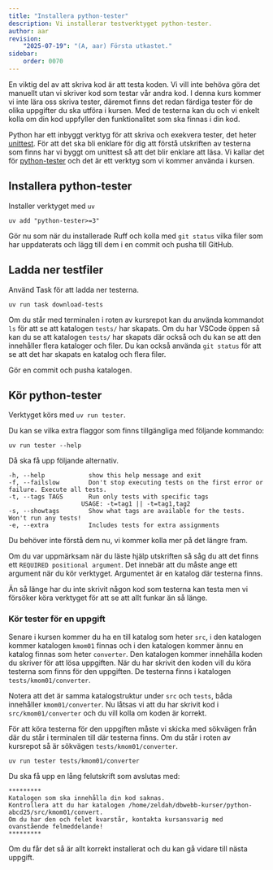 ```yaml
---
title: "Installera python-tester" 
description: Vi installerar testverktyget python-tester.
author: aar
revision:
    "2025-07-19": "(A, aar) Första utkastet."
sidebar:
    order: 0070
---
```


En viktig del av att skriva kod är att testa koden. Vi vill inte behöva göra det manuellt utan vi skriver kod som testar vår andra kod. I denna kurs kommer vi inte lära oss skriva tester, däremot finns det redan färdiga tester för de olika uppgifter du ska utföra i kursen. Med de testerna kan du och vi enkelt kolla om din kod uppfyller den funktionalitet som ska finnas i din kod.

Python har ett inbyggt verktyg för att skriva och exekvera tester, det heter [unittest](https://docs.python.org/3/library/unittest.html). För att det ska bli enklare för dig att förstå utskriften av testerna som finns har vi byggt om unittest så att det blir enklare att läsa. Vi kallar det för [python-tester](https://pypi.org/project/python-tester/) och det är ett verktyg som vi kommer använda i kursen.



## Installera python-tester

Installer verktyget med `uv`

```console title="Installera python-tester med uv."
uv add "python-tester>=3"
```

Gör nu som när du installerade Ruff och kolla med `git status` vilka filer som har uppdaterats och lägg till dem i en commit och pusha till GitHub.



## Ladda ner testfiler

Använd Task för att ladda ner testerna.

```console title="Ladda ner tester med Task"
uv run task download-tests
```

Om du står med terminalen i roten av kursrepot kan du använda kommandot `ls` för att se att katalogen `tests/` har skapats. Om du har VSCode öppen så kan du se att katalogen `tests/` har skapats där också och du kan se att den innehåller flera kataloger och filer. Du kan också använda `git status` för att se att det har skapats en katalog och flera filer.

Gör en commit och pusha katalogen.




## Kör python-tester

Verktyget körs med `uv run tester`.

Du kan se vilka extra flaggor som finns tillgängliga med följande kommando:

```console title="Hjälp för python-tester."
uv run tester --help
```

Då ska få upp följande alternativ.

```
-h, --help            show this help message and exit
-f, --failslow        Don't stop executing tests on the first error or failure. Execute all tests.
-t, --tags TAGS       Run only tests with specific tags
                    USAGE: -t=tag1 || -t=tag1,tag2
-s, --showtags        Show what tags are available for the tests. Won't run any tests!
-e, --extra           Includes tests for extra assignments
```

Du behöver inte förstå dem nu, vi kommer kolla mer på det längre fram.

Om du var uppmärksam när du läste hjälp utskriften så såg du att det finns ett `REQUIRED positional argument`. Det innebär att du måste ange ett argument när du kör verktyget. Argumentet är en katalog där testerna finns.

Än så länge har du inte skrivit någon kod som testerna kan testa men vi försöker köra verktyget för att se att allt funkar än så länge.

### Kör tester för en uppgift

Senare i kursen kommer du ha en till katalog som heter `src`, i den katalogen kommer katalogen `kmom01` finnas och i den katalogen kommer ännu en katalog finnas som heter `converter`. Den katalogen kommer innehålla koden du skriver för att lösa uppgiften. När du har skrivit den koden vill du köra testerna som finns för den uppgiften. De testerna finns i katalogen `tests/kmom01/converter`.

Notera att det är samma katalogstruktur under `src` och `tests`, båda innehåller `kmom01/converter`. Nu låtsas vi att du har skrivit kod i `src/kmom01/converter` och du vill kolla om koden är korrekt.

För att köra testerna för den uppgiften måste vi skicka med sökvägen från där du står i terminalen till där testerna finns. Om du står i roten av kursrepot så är sökvägen `tests/kmom01/converter`.

```console title="Kör tester för converter uppgiften."
uv run tester tests/kmom01/converter
```

Du ska få upp en lång felutskrift som avslutas med:

```
*********
Katalogen som ska innehålla din kod saknas.
Kontrollera att du har katalogen /home/zeldah/dbwebb-kurser/python-abcd25/src/kmom01/convert.
Om du har den och felet kvarstår, kontakta kursansvarig med ovanstående felmeddelande!
*********
```

Om du får det så är allt korrekt installerat och du kan gå vidare till nästa uppgift.
